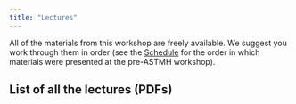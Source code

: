 ```yaml
---
title: "Lectures"
---
```


All of the materials from this workshop are freely available. We suggest you work through them in order (see the [Schedule](schedule.qmd) for the order in which materials were presented at the pre-ASTMH workshop).

## List of all the lectures (PDFs)